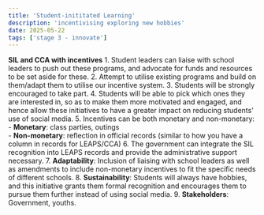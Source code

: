 ```yaml
---
title: 'Student-inititated Learning'
description: 'incentivising exploring new hobbies'
date: 2025-05-22
tags: ['stage 3 - innovate']
---
```


**SIL and CCA with incentives**
    1. Student leaders can liaise with school leaders to push out these programs, and advocate for funds and resources to be set aside for these.
    2. Attempt to utilise existing programs and build on them/adapt them to utilise our incentive system.
    3. Students will be strongly encouraged to take part.
    4. Students will be able to pick which ones they are interested in, so as to make them more motivated and engaged, and hence allow these initiatives to have a greater impact on reducing students' use of social media.
    5. Incentives can be both monetary and non-monetary:  
        - **Monetary**: class parties, outings  
        - **Non-monetary**: reflection in official records (similar to how you have a column in records for LEAPS/CCA)
    6. The government can integrate the SIL recognition into LEAPS records and provide the administrative support necessary.
    7. **Adaptability**: Inclusion of liaising with school leaders as well as amendments to include non-monetary incentives to fit the specific needs of different schools.
    8. **Sustainability**: Students will always have hobbies, and this initiative grants them formal recognition and encourages them to pursue them further instead of using social media.
    9. **Stakeholders**: Government, youths.